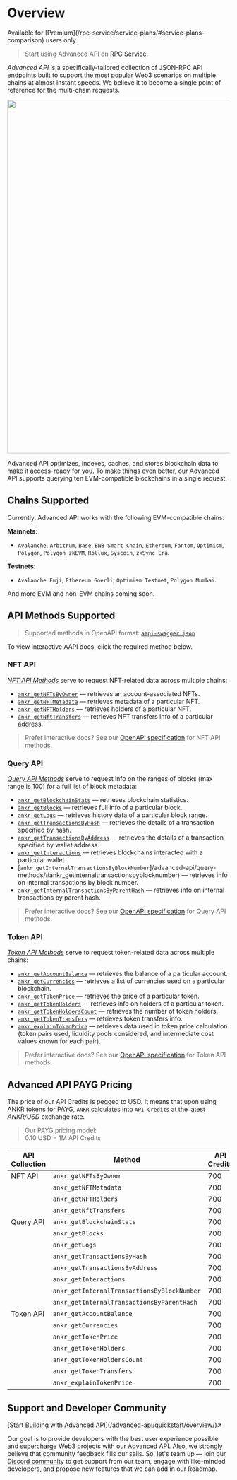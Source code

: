 
# Overview

<Callout type="tip">
Available for [Premium](/rpc-service/service-plans/#service-plans-comparison) users only.
</Callout>

> Start using Advanced API on [RPC Service](https://www.ankr.com/rpc/advanced-api/).

*Advanced API* is a specifically-tailored collection of JSON-RPC API endpoints built to support the most popular Web3 scenarios on multiple chains at almost instant speeds. We believe it to become a single point of reference for the multi-chain requests.
<br/>

<img src="/docs/build/aapi.png" class="responsive-pic" width="800" />

Advanced API optimizes, indexes, caches, and stores blockchain data to make it access-ready for you. To make things even better, our Advanced API supports querying ten EVM-compatible blockchains in a single request.

## Chains Supported

Currently, Advanced API works with the following EVM-compatible chains:

**Mainnets**:

  * `Avalanche`, `Arbitrum`, `Base`, `BNB Smart Chain`, `Ethereum`, `Fantom`, `Optimism`, `Polygon`, `Polygon zkEVM`, `Rollux`, `Syscoin`, `zkSync Era`.

**Testnets**:

  * `Avalanche Fuji`, `Ethereum Goerli`, `Optimism Testnet`, `Polygon Mumbai`.

And more EVM and non-EVM chains coming soon.

## API Methods Supported

> Supported methods in OpenAPI format: [`aapi-swagger.json`](/build/aapi-swagger.json)

To view interactive AAPI docs, click the required method below.

### NFT API

[_NFT API Methods_](/advanced-api/nft-methods/) serve to request NFT-related data across multiple chains:

  * [`ankr_getNFTsByOwner`](/advanced-api/nft-methods/#ankr_getnftsbyowner) — retrieves an account-associated NFTs.
  * [`ankr_getNFTMetadata`](/advanced-api/nft-methods/#ankr_getnftmetadata) — retrieves metadata of a particular NFT.
  * [`ankr_getNFTHolders`](/advanced-api/nft-methods/#ankr_getnftholders) — retrieves holders of a particular NFT.
  * [`ankr_getNftTransfers`](/advanced-api/nft-methods/#ankr_getnfttransfers) — retrieves NFT transfers info of a particular address.

> Prefer interactive docs? See our [OpenAPI specification](https://api-docs.ankr.com/reference/introduction#nft-api) for NFT API methods.

### Query API

[_Query API Methods_](/advanced-api/query-methods/) serve to request info on the ranges of blocks (max range is 100) for a full list of block metadata:

  * [`ankr_getBlockchainStats`](/advanced-api/query-methods/#ankr_getblockchainstats) — retrieves blockchain statistics.
  * [`ankr_getBlocks`](/advanced-api/query-methods/#ankr_getblocks) — retrieves full info of a particular block.
  * [`ankr_getLogs`](/advanced-api/query-methods/#ankr_getlogs) — retrieves history data of a particular block range.
  * [`ankr_getTransactionsByHash`](/advanced-api/query-methods/#ankr_gettransactionsbyhash) — retrieves the details of a transaction specified by hash.
  * [`ankr_getTransactionsByAddress`](/advanced-api/query-methods/#ankr_gettransactionsbyaddress) — retrieves the details of a transaction specified by wallet address.
  * [`ankr_getInteractions`](/advanced-api/query-methods/#ankr_getinteractions) — retrieves blockchains interacted with a particular wallet.
  * [`ankr_getInternalTransactionsByBlockNumber`]/advanced-api/query-methods/#ankr_getinternaltransactionsbyblocknumber) — retrieves info on internal transactions by block number.
  * [`ankr_getInternalTransactionsByParentHash`](/advanced-api/query-methods/#ankr_getinternaltransactionsbyparenthash) — retrieves info on internal transactions by parent hash.

> Prefer interactive docs? See our [OpenAPI specification](https://api-docs.ankr.com/reference/introduction#query-api) for Query API methods.

### Token API

[_Token API Methods_](/advanced-api/token-methods/) serve to request token-related data across multiple chains:

  * [`ankr_getAccountBalance`](/advanced-api/token-methods/#ankr_getaccountbalance) — retrieves the balance of a particular account.
  * [`ankr_getCurrencies`](/advanced-api/token-methods/#ankr_getcurrencies) — retrieves a list of currencies used on a particular blockchain.
  * [`ankr_getTokenPrice`](/advanced-api/token-methods/#ankr_gettokenprice) — retrieves the price of a particular token.
  * [`ankr_getTokenHolders`](/advanced-api/token-methods/#ankr_gettokenholders) — retrieves info on holders of a particular token.
  * [`ankr_getTokenHoldersCount`](/advanced-api/token-methods/#ankr_gettokenholderscount) — retrieves the number of token holders.
  * [`ankr_getTokenTransfers`](/advanced-api/token-methods/#ankr_gettokentransfers) — retrieves token transfers info.
  * [`ankr_explainTokenPrice`]() — retrieves data used in token price calculation (token pairs used, liquidity pools considered, and intermediate cost values known for each pair).

> Prefer interactive docs? See our [OpenAPI specification](https://api-docs.ankr.com/reference/introduction#token-api) for Token API methods.

## Advanced API PAYG Pricing

The price of our API Credits is pegged to USD. It means that upon using ANKR tokens for PAYG, `ANKR` calculates into `API Credits` at the latest _ANKR/USD_ exchange rate.

> Our PAYG pricing model:  
> 0.10 USD = 1M API Credits  

| API Collection | Method                                      | API Credits | USD/request |
|----------------|---------------------------------------------|-------------|-------------|
| NFT API        | `ankr_getNFTsByOwner`                       | 700         | $0.00007    |
|                | `ankr_getNFTMetadata`                       | 700         | $0.00007    |
|                | `ankr_getNFTHolders`                        | 700         | $0.00007    |
|                | `ankr_getNftTransfers`                      | 700         | $0.00007    |
| Query API      | `ankr_getBlockchainStats`                   | 700         | $0.00007    |
|                | `ankr_getBlocks`                            | 700         | $0.00007    |
|                | `ankr_getLogs`                              | 700         | $0.00007    |
|                | `ankr_getTransactionsByHash`                | 700         | $0.00007    |
|                | `ankr_getTransactionsByAddress`             | 700         | $0.00007    |
|                | `ankr_getInteractions`                      | 700         | $0.00007    |
|                | `ankr_getInternalTransactionsByBlockNumber` | 700         | $0.00007    |
|                | `ankr_getInternalTransactionsByParentHash`  | 700         | $0.00007    |
| Token API      | `ankr_getAccountBalance`                    | 700         | $0.00007    |
|                | `ankr_getCurrencies`                        | 700         | $0.00007    |
|                | `ankr_getTokenPrice`                        | 700         | $0.00007    |
|                | `ankr_getTokenHolders`                      | 700         | $0.00007    |
|                | `ankr_getTokenHoldersCount`                 | 700         | $0.00007    |
|                | `ankr_getTokenTransfers `                   | 700         | $0.00007    |
|                | `ankr_explainTokenPrice`                    | 700         | $0.00007    |

[//]: # (|                | `ankr_getTokenPriceHistory`     | 700         | $0.00007    |)

## Support and Developer Community

<div className="p-4 border border-gray-200 dark:border-gray-900 rounded mt-6">
  [Start Building with Advanced API](/advanced-api/quickstart/overview/)↗
</div>

Our goal is to provide developers with the best user experience possible and supercharge Web3 projects with our Advanced API. Also, we strongly believe that community feedback fills our sails. So, let's team up — join our [Discord community](http://discord.gg/ankr) to get support from our team, engage with like-minded developers, and propose new features that we can add in our Roadmap.
